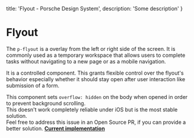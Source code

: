 
  title: 'Flyout - Porsche Design System',
  description: 'Some description'
}

# Flyout <ComponentStatus tagName="p-flyout"></ComponentStatus>

The `p-flyout` is a overlay from the left or right side of the screen. It is commonly used as a temporary workspace that
allows users to complete tasks without navigating to a new page or as a mobile navigation.

It is a controlled component. This grants flexible control over the flyout's behavior especially whether it should stay
open after user interaction like submission of a form.

<Notification heading="Scroll-lock" heading-tag="h2" state="warning">
  This component sets <code>overflow: hidden</code> on the body when opened in order to prevent background scrolling.<br />
  This doesn't work completely reliable under iOS but is the most stable solution.<br />
  Feel free to address this issue in an Open Source PR, if you can provide a better solution. <b><a href="https://github.com/porsche-design-system/porsche-design-system/blob/main/packages/components/src/utils/setScrollLock.ts">Current implementation</a></b>
</Notification>

<Configurator tagName="p-flyout" story={flyoutStory} slotStories={flyoutSlotStories} />

